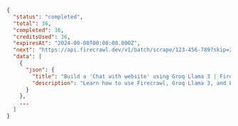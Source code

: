```json Completed
{
  "status": "completed",
  "total": 36,
  "completed": 36,
  "creditsUsed": 36,
  "expiresAt": "2024-00-00T00:00:00.000Z",
  "next": "https://api.firecrawl.dev/v1/batch/scrape/123-456-789?skip=26",
  "data": [
    {
      "json": {
        "title": "Build a 'Chat with website' using Groq Llama 3 | Firecrawl",
        "description": "Learn how to use Firecrawl, Groq Llama 3, and Langchain to build a 'Chat with your website' bot."
      }
    },
    ...
  ]
}
```
